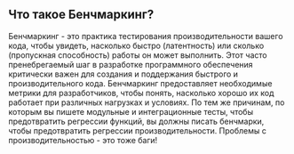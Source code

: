 ## Что такое Бенчмаркинг?

Бенчмаркинг - это практика тестирования производительности вашего кода,
чтобы увидеть, насколько быстро (латентность) или сколько (пропускная способность) работы он может выполнить.
Этот часто пренебрегаемый шаг в разработке программного обеспечения критически важен
для создания и поддержания быстрого и производительного кода.
Бенчмаркинг предоставляет необходимые метрики для разработчиков, чтобы понять,
насколько хорошо их код работает при различных нагрузках и условиях.
По тем же причинам, по которым вы пишете модульные и интеграционные тесты, чтобы предотвратить регрессии функций,
вы должны писать бенчмарки, чтобы предотвратить регрессии производительности.
Проблемы с производительностью - это тоже баги!